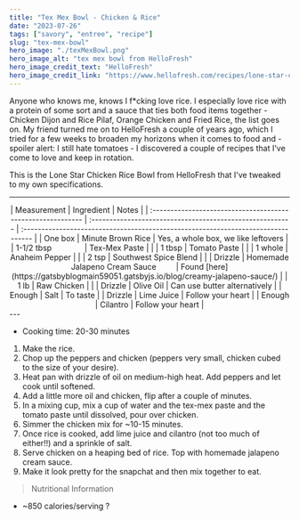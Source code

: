 ---
title: "Tex Mex Bowl - Chicken & Rice"
date: "2023-07-26"
tags: ["savory", "entree", "recipe"]
slug: "tex-mex-bowl"
hero_image: "./texMexBowl.png"
hero_image_alt: "tex mex bowl from HelloFresh"
hero_image_credit_text: "HelloFresh"
hero_image_credit_link: "https://www.hellofresh.com/recipes/lone-star-chicken-rice-bowls-5eb9bb7913a20b3920042fde"
---

Anyone who knows me, knows I f*cking love rice. I especially love rice with a protein of some sort and a sauce that ties both food items together - Chicken Dijon and Rice Pilaf, Orange Chicken and Fried Rice, the list goes on. My friend turned me on to HelloFresh a couple of years ago, which I tried for a few weeks to broaden my horizons when it comes to food and - spoiler alert: I still hate tomatoes - I discovered a couple of recipes that I've come to love and keep in rotation.

This is the Lone Star Chicken Rice Bowl from HelloFresh that I've tweaked to my own specifications.

---
<div align="center">
| Measurement                                                 | Ingredient                                                | Notes                                                                             |
| :---------------------------------------------------------- | :-------------------------------------------------------- | :-------------------------------------------------------------------------------- |
| One box                                                     | Minute Brown Rice                                         | Yes, a whole box, we like leftovers                                               |
| 1-1/2 tbsp &nbsp; &nbsp; &nbsp; &nbsp; &nbsp; &nbsp; &nbsp; | Tex-Mex Paste                                             |                                                                                   |
| 1 tbsp                                                      | Tomato Paste                                              |                                                                                   |
| 1 whole                                                     | Anaheim Pepper                                            |                                                                                   |
| 2 tsp                                                       | Southwest Spice Blend                                     |                                                                                   |
| Drizzle                                                     | Homemade Jalapeno Cream Sauce &nbsp; &nbsp; &nbsp; &nbsp; | Found [here](https://gatsbyblogmain59051.gatsbyjs.io/blog/creamy-jalapeno-sauce/) |
| 1 lb                                                        | Raw Chicken                                               |                                                                                   |
| Drizzle                                                     | Olive Oil                                                 | Can use butter alternatively                                                      |
| Enough                                                      | Salt                                                      | To taste                                                                          |
| Drizzle                                                     | Lime Juice                                                | Follow your heart                                                                 |
| Enough                                                      | Cilantro                                                  | Follow your heart                                                                 |
</div>
---

- Cooking time: 20-30 minutes

1. Make the rice.
2. Chop up the peppers and chicken (peppers very small, chicken cubed to the size of your desire).
3. Heat pan with drizzle of oil on medium-high heat. Add peppers and let cook until softened.
4. Add a little more oil and chicken, flip after a couple of minutes.
5. In a mixing cup, mix a cup of water and the tex-mex paste and the tomato paste until dissolved, pour over chicken.
6. Simmer the chicken mix for ~10-15 minutes.
7. Once rice is cooked, add lime juice and cilantro (not too much of either!!) and a sprinkle of salt.
8. Serve chicken on a heaping bed of rice. Top with homemade jalapeno cream sauce.
9. Make it look pretty for the snapchat and then mix together to eat.

> Nutritional Information

- ~850 calories/serving ?
